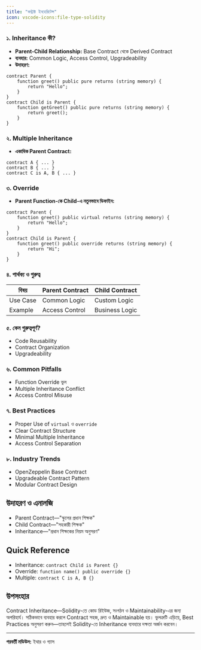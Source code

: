 ```yaml
---
title: "কন্ট্রাক্ট ইনহেরিটেন্স"
icon: vscode-icons:file-type-solidity
---
```


### ১. Inheritance কী?
- **Parent-Child Relationship:** Base Contract থেকে Derived Contract
- **ব্যবহার:** Common Logic, Access Control, Upgradeability
- **উদাহরণ:**
```solidity
contract Parent {
    function greet() public pure returns (string memory) {
        return "Hello";
    }
}
contract Child is Parent {
    function getGreet() public pure returns (string memory) {
        return greet();
    }
}
```

### ২. Multiple Inheritance
- **একাধিক Parent Contract:**
```solidity
contract A { ... }
contract B { ... }
contract C is A, B { ... }
```

### ৩. Override
- **Parent Function-কে Child-এ নতুনভাবে ডিফাইন:**
```solidity
contract Parent {
    function greet() public virtual returns (string memory) {
        return "Hello";
    }
}
contract Child is Parent {
    function greet() public override returns (string memory) {
        return "Hi";
    }
}
```

### ৪. পার্থক্য ও গুরুত্ব
| বিষয়         | Parent Contract    | Child Contract      |
|--------------|-------------------|--------------------|
| Use Case     | Common Logic      | Custom Logic       |
| Example      | Access Control    | Business Logic     |

### ৫. কেন গুরুত্বপূর্ণ?
- Code Reusability
- Contract Organization
- Upgradeability

### ৬. Common Pitfalls
- Function Override ভুল
- Multiple Inheritance Conflict
- Access Control Misuse

### ৭. Best Practices
- Proper Use of `virtual` ও `override`
- Clear Contract Structure
- Minimal Multiple Inheritance
- Access Control Separation

### ৮. Industry Trends
- OpenZeppelin Base Contract
- Upgradeable Contract Pattern
- Modular Contract Design

## উদাহরণ ও এনালজি
- Parent Contract—"স্কুলের প্রধান শিক্ষক"
- Child Contract—"সহকারী শিক্ষক"
- Inheritance—"প্রধান শিক্ষকের নিয়ম অনুসরণ"

## Quick Reference

- Inheritance: `contract Child is Parent {}`
- Override: `function name() public override {}`
- Multiple: `contract C is A, B {}`

## উপসংহার

Contract Inheritance—Solidity-তে কোড রিইউজ, সংগঠন ও Maintainability-এর জন্য অপরিহার্য। সঠিকভাবে ব্যবহার করলে Contract সহজ, দ্রুত ও Maintainable হয়। ভুলত্রুটি এড়িয়ে, Best Practices অনুসরণ করুন—তাহলেই Solidity-তে Inheritance ব্যবহারে দক্ষতা অর্জন করবেন।

---

**পরবর্তী মডিউল:** ইথার ও গ্যাস
